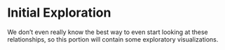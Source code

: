 # Initial Exploration  

We don't even really know the best way to even start looking at these relationships, so this portion will contain some exploratory visualizations.  